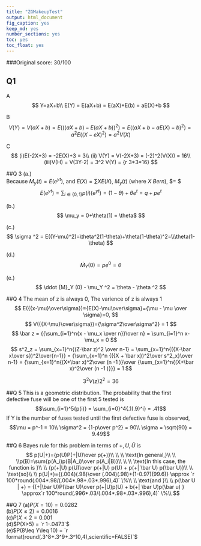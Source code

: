 ```yaml
---
title: "ZGMakeupTest"
output: html_document
fig_caption: yes
keep_md: yes
number_sections: yes
toc: yes
toc_float: yes
---
```


###Original score: 
$30/100$  
  

## Q1
A
$$
Y=aX+b\\
E(Y) = E(aX+b) = E(aX)+E(b) = aE(X)+b
$$

  B
$$
V(Y) = V(aX + b) = E(((aX+b)-E(aX+b))^2) = E((aX+b-aE(X)-b)^2) = a^2E((X-eX)^2) = a^2V(X)
$$

C
$$
(i)E(-2X+3) = -2E(X)+3 = 3\\
(ii) V(Y) = V(-2X+3) = (-2)^2(V(X)) = 16\\
(iii)V(H) = V(3Y-2) = 3^2 V(Y) = {r 3*3*16}
$$

##Q 3
(a.)  
Because $M_y (t) = E(e^{yt})$, and $E(X)=\sum XE(X)$, $M_y(t)$ (where $X~Bern$), $= $
$$
E(e^{yt}) = \sum_ {i \in \{0,1\}} p(i)(e^{yt}) = (1-\theta) +\theta e^t = q + p{e^t}
$$

(b.)
$$
\mu_y = 0+\theta(1) = \theta$
$$

(c.)
$$
\sigma ^2 = E((Y-\mu)^2)=\theta^2(1-\theta)+\theta(1-\theta)^2=\\\theta(1-\theta)
$$

(d.)
$$
\dot {M}_Y (0) = pe^0 = \theta
$$

(e.)
$$
\ddot {M}_Y (0) - \mu_Y ^2 = \theta - \theta ^2
$$


##Q 4
The mean of z is always 0,
The varience of z is always 1
$$
E({{x-\mu}\over\sigma})={E(X)-\mu\over\sigma}={\mu - \mu \over \sigma}=0,
$$
$$
 V({{X-\mu}\over\sigma})={\sigma^2\over\sigma^2} = 1
$$
$$
\bar z = {{\sum_{i=1}^n{x - \mu_x \over n}}\over n} = \sum_{i=1}^n x-\mu_x = 0
$$
$$
 s^2_z  = \sum_{x=1}^n{(Z-\bar z)^2 \over n-1} = \sum_{x=1}^n{({X-\bar x\over s})^2\over{n-1}} = {\sum_{x=1}^n {({X + \bar x})^2\over s^2_x}\over n-1} = {\sum_{x=1}^n{(X+\bar x)^2\over (n -1 )}\over {\sum_{x=1}^n{(X+\bar x)^2\over (n -1 )}}} = 1
$$


$$3^2 V(z) 2^2 = 36$$

##Q 5
This is a geometric distribution. 
The probability that the first defective fuse will be one of the first 5 tested is $$\sum_{i=1}^5{p(i)} = \sum_{i=0}^4{.1(.9)^i} = .41$$
If Y is the number of fuses tested until the first defective fuse is observed, $$\mu = p^-1 = 10\\ \sigma^2 = {1-p\over p^2} = 90\\ \sigma = \sqrt{90} = 9.49$$

##Q 6
Bayes rule for this problem in terms of $+,U,\bar U$ is 
$$ p(U|+)={p(U)P(+|U)\over p(+)}\\
\\ \\ \text{In general,}\\ \\
\\p(B)=\sum{p(A_i)p(B|A_i)\over p(A_i|B)}\\ \\
\\ \text{In this case, the function is }\\ \\
{p(+|U) p(U)\over p(+|U) p(U) + p(+| \bar U) p(\bar U)}\\
\\ \text{so}\\ \\ p(U|+)={(.004)(.98)\over (.004)(.98)+(1-0.97)(99.6)} 
\approx `r 100*round(.004*.98/(.004*.98+.03*.996),4)` \%\\
\\ \text{and }\\ \\
p(\bar U | +) = 
{(+|\bar U)P(\bar U)\over p(+|U)p(U) + b(+| \bar U)p(\bar u) } 
\approx`r 100*round(.996*.03/(.004*.98+.03*.996),4)` \%\\
$$

##Q 7
(a)$P(X=10)=0.0282$  
(b)$P(X\leq2) = 0.0016$  
(c)$P(X<2 = 0.001$  
(d)$P(X>5) = `r 1-.0473`$  
(e)$P(8\leq Y\leq 10) = `r format(round(.3^8+.3^9+.3^10,4),scientific=FALSE)`$  